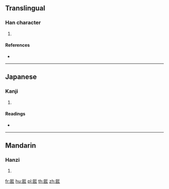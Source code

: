 {{character info/new}}
==Translingual==

===Han character===
{{Han char|rn=22|rad=匚|as=07|sn=9|four=|canj=SVMG|ids=⿷匚壯}}

# {{defn|Han|sort=匚07}}

====References====
* {{Han ref|kx=0153.400|dkj=02624|dj=0346.030|hdz=10086.100|uh=5328|ud=21288}}

----

==Japanese==

===Kanji===
{{ja-kanji|grade=|rs=匚07}}

# {{defn|lang=ja|sort=匚07}}

====Readings====
* {{ja-readings|on=[[ぞう]] (zō)|kun=[[くら]] (kura)}}

----

==Mandarin==

===Hanzi===
{{cmn-hanzi|pin=[[zāng]] ([[zang1]])|wg=tsang<sup>1</sup>}}

# {{defn|lang=cmn|sort=匚07}}

[[fr:匨]]
[[hu:匨]]
[[pl:匨]]
[[th:匨]]
[[zh:匨]]